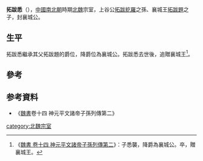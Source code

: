 '''拓跋悉'''（{{bd|?||?|catIdx=t}}），[[中國|中國]][[南北朝|南北朝]]時期[[北魏|北魏]]宗室，上谷公[[拓跋紇羅|拓跋紇羅]]之孫、襄城王[[拓跋題|拓跋題]]之子，封襄城公。

==生平==
拓跋悉繼承其父拓跋題的爵位，降爵位為襄城公。拓跋悉去世後，追贈襄城王<ref>《[[S:魏書/卷14|魏書 卷十四 神元平文諸帝子孫列傳第二]]》：子悉襲，降爵為襄城公。卒，贈襄城王。</ref>。

==參考==
{{reflist}}

==参考資料==
*《[[魏書|魏書]]卷十四 神元平文諸帝子孫列傳第二》

{{南北朝人物小作品}}
[[category:北魏宗室|category:北魏宗室]]